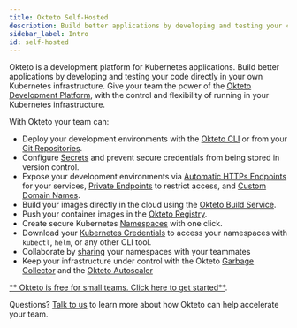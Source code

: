 ```yaml
---
title: Okteto Self-Hosted
description: Build better applications by developing and testing your code directly on your Kubernetes infrastructure
sidebar_label: Intro
id: self-hosted
---
```


Okteto is a development platform for Kubernetes applications. Build better applications by developing and testing your code directly in your own Kubernetes infrastructure. Give your team the power of the [Okteto Development Platform](index.md), with the control and flexibility of running in your Kubernetes infrastructure.

With Okteto your team can:

- Deploy your development environments with the [Okteto CLI](getting-started.mdx) or from your [Git Repositories](cloud/deploy-from-git.mdx).
- Configure [Secrets](cloud/secrets.mdx) and prevent secure credentials from being stored in version control.
- Expose your development environments via [Automatic HTTPs Endpoints](cloud/ssl.mdx) for your services, [Private Endpoints](cloud/private-endpoints.mdx) to restrict access, and [Custom Domain Names](cloud/custom-domains.mdx).
- Build your images directly in the cloud using the [Okteto Build Service](cloud/build.mdx).
- Push your container images in the [Okteto Registry](cloud/registry.mdx).
- Create secure Kubernetes [Namespaces](cloud/namespaces.mdx) with one click.
- Download your [Kubernetes Credentials](cloud/credentials.mdx) to access your namespaces with `kubectl`, `helm`, or any other CLI tool.
- Collaborate by [sharing](cloud/namespaces.mdx#share-your-namespace) your namespaces with your teammates
- Keep your infrastructure under control with the Okteto [Garbage Collector](administration/cleanup.mdx) and the [Okteto Autoscaler](self-hosted/administration/configuration.mdx#autoscaler)

[** Okteto is free for small teams. Click here to get started**](self-hosted/install/overview.mdx).

Questions? [Talk to us](https://okteto.com/#talktous) to learn more about how Okteto can help accelerate your team.

